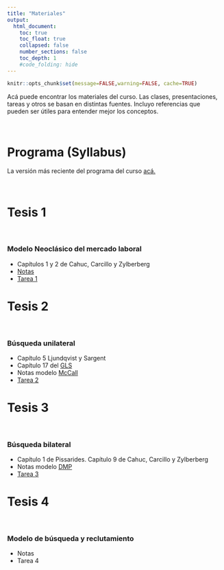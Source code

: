 ```yaml
---
title: "Materiales"
output:
  html_document:
    toc: true
    toc_float: true
    collapsed: false
    number_sections: false
    toc_depth: 1
    #code_folding: hide
---
```


```r
knitr::opts_chunk$set(message=FALSE,warning=FALSE, cache=TRUE)
```

Acá puede encontrar los materiales del curso. Las clases, presentaciones, tareas y otros se basan en distintas fuentes. Incluyo referencias que pueden ser útiles para entender mejor los conceptos.

<br>

# Programa (Syllabus)

La versión más reciente del programa del curso [acá.](materials/MacroLabor.pdf)

<br>

# Tesis 1

<br>

### Modelo Neoclásico del mercado laboral

* Capítulos 1 y 2 de Cahuc, Carcillo y Zylberberg
* [Notas](materials/Modelo_neoclasico.pdf)
* [Tarea 1](materials/Tarea_1.pdf)

# Tesis 2 

<br>

### Búsqueda unilateral

* Capítulo 5 Ljundqvist y Sargent 
* Capítulo 17 del [GLS](https://www3.nd.edu/~esims1/GLS_may_2021.pdf) 
* Notas modelo [McCall](materials/McCall.pdf)
* [Tarea 2](materials/Tarea_2.pdf)


# Tesis 3 

<br>

### Búsqueda bilateral

* Capítulo 1 de Pissarides. Capítulo 9 de Cahuc, Carcillo y Zylberberg
* Notas modelo [DMP](materials/Modelo_DMP.pdf)
* [Tarea 3](materials/Tarea_3.pdf)

# Tesis 4 

<br>

### Modelo de búsqueda y reclutamiento

* Notas
* Tarea 4


